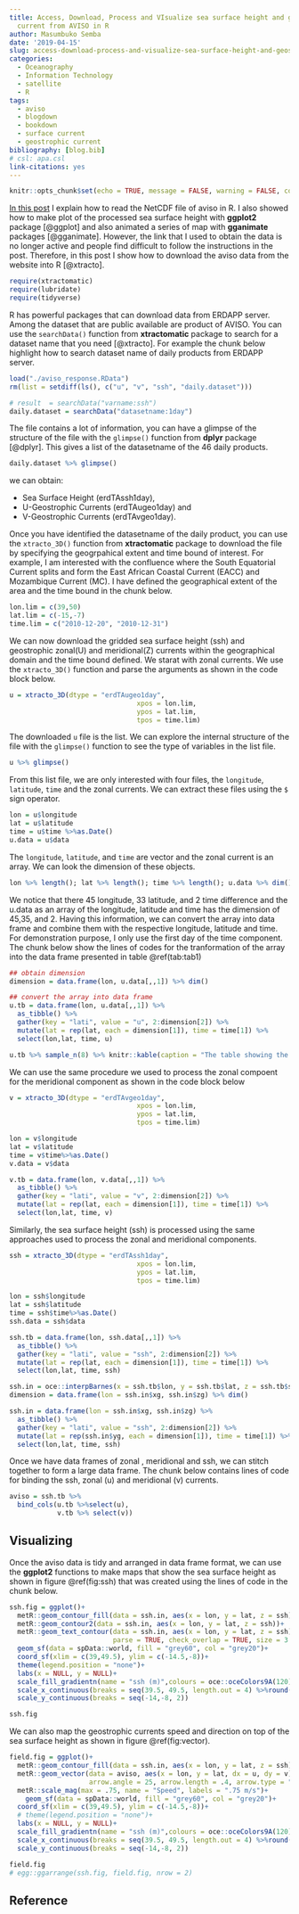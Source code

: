 ```yaml
---
title: Access, Download, Process and VIsualize sea surface height and geostrophic
  current from AVISO in R
author: Masumbuko Semba
date: '2019-04-15'
slug: access-download-process-and-visualize-sea-surface-height-and-geostrophic-current-from-aviso-in-r
categories:
  - Oceanography
  - Information Technology
  - satellite
  - R
tags:
  - aviso
  - blogdown
  - bookdown
  - surface current
  - geostrophic current
bibliography: [blog.bib]
# csl: apa.csl
link-citations: yes
---
```



```r
knitr::opts_chunk$set(echo = TRUE, message = FALSE, warning = FALSE, comment = "")
```

[In this post](https://semba-blog.netlify.com/11/07/2018/read-netcdf-file-with-in-r/) I explain how to read the NetCDF file of aviso in R. I also showed how to make plot of the processed sea surface height with **ggplot2** package [@ggplot] and also animated a series of map with **gganimate** packages [@gganimate]. However, the link that I used to obtain the data is no longer active and people find difficult to follow the instructions in the post. Therefore, in this post I show how to download the aviso data from the website into R [@xtracto]. 

```r
require(xtractomatic)
require(lubridate)
require(tidyverse)
```

R has powerful packages that can download data from ERDAPP server. Among the dataset that are public available are product of AVISO. You can use the `searchData()` function from **xtractomatic** package to search for a dataset name that you need [@xtracto]. For example the chunk below highlight how to search dataset name of daily products from ERDAPP server.

```r
load("./aviso_response.RData")
rm(list = setdiff(ls(), c("u", "v", "ssh", "daily.dataset")))
```


```r
# result  = searchData("varname:ssh")
daily.dataset = searchData("datasetname:1day")
```

The file contains a lot of information, you can have a glimpse of the structure of the file with the `glimpse()` function from **dplyr** package [@dplyr]. This gives a list of the  datasetname of the 46 daily products. 
```r
daily.dataset %>% glimpse() 
```

we can obtain: 

+ Sea Surface Height (erdTAssh1day), 
+ U-Geostrophic Currents (erdTAugeo1day) and 
+ V-Geostrophic Currents (erdTAvgeo1day).

Once you have identified the datasetname of the daily product, you can use the `xtracto_3D()` function from **xtractomatic** package to download the file by specifying the geogrpahical extent and time bound of interest. For example, I am interested with the confluence where the South Equatorial Current splits and form the East African Coastal Current (EACC) and Mozambique Current (MC). I have defined the geographical extent of the area and the time bound in the chunk below.

```r
lon.lim = c(39,50)
lat.lim = c(-15,-7)
time.lim = c("2010-12-20", "2010-12-31")


```

We can now download the gridded sea surface height (ssh) and geostrophic zonal(U) and meridional(Z) currents within the geographical domain and the time bound defined. We starat with zonal currents. We use the `xtracto_3D()` function and parse the arguments as shown in the code block below.

```r

u = xtracto_3D(dtype = "erdTAugeo1day",
                                xpos = lon.lim, 
                                ypos = lat.lim, 
                                tpos = time.lim)

```

The downloaded  `u` file is the list. We can explore the internal structure of the file with the `glimpse()` function to see the type of variables in the list file. 

```r
u %>% glimpse()
```

From this list file, we are only interested with four files, the `longitude`, `latitude`, `time` and the zonal currents. We can extract these files using the `$` sign operator.

```r
lon = u$longitude
lat = u$latitude
time = u$time %>%as.Date()
u.data = u$data 
```

The `longitude`, `latitude`, and `time` are vector and the zonal current is an array. We can look the dimension of these objects.

```r
lon %>% length(); lat %>% length(); time %>% length(); u.data %>% dim()
```
We notice that there 45 longitude, 33 latitude, and 2 time difference and the u.data as an array of the longitude, latitude and time has the dimension of 45,35, and 2. Having this information, we can convert the array into data frame and combine them with the respective longitude, latitude and time. For demonstration purpose, I only use the first day of the time component. The chunk below show the lines of codes for the tranformation of the array into the data frame presented in table \@ref(tab:tab1)

```r

## obtain dimension
dimension = data.frame(lon, u.data[,,1]) %>% dim()

## convert the array into data frame
u.tb = data.frame(lon, u.data[,,1]) %>% 
  as_tibble() %>% 
  gather(key = "lati", value = "u", 2:dimension[2]) %>% 
  mutate(lat = rep(lat, each = dimension[1]), time = time[1]) %>% 
  select(lon,lat, time, u)
```

```r
u.tb %>% sample_n(8) %>% knitr::kable(caption = "The table showing the randomly selected eight zonal geostrophic current")
```

We can use the same procedure we used to process the zonal compoent for the meridional component as  shown in the code block below
```r
v = xtracto_3D(dtype = "erdTAvgeo1day",
                                xpos = lon.lim, 
                                ypos = lat.lim, 
                                tpos = time.lim)

```


```r
lon = v$longitude
lat = v$latitude
time = v$time%>%as.Date()
v.data = v$data 

v.tb = data.frame(lon, v.data[,,1]) %>% 
  as_tibble() %>% 
  gather(key = "lati", value = "v", 2:dimension[2]) %>% 
  mutate(lat = rep(lat, each = dimension[1]), time = time[1]) %>% 
  select(lon,lat, time, v)
```


Similarly, the sea surface height (ssh) is processed using the same approaches used to process the zonal and meridional components.


```r
ssh = xtracto_3D(dtype = "erdTAssh1day",
                                xpos = lon.lim, 
                                ypos = lat.lim, 
                                tpos = time.lim)

```


```r
lon = ssh$longitude
lat = ssh$latitude
time = ssh$time%>%as.Date()
ssh.data = ssh$data 

ssh.tb = data.frame(lon, ssh.data[,,1]) %>% 
  as_tibble() %>% 
  gather(key = "lati", value = "ssh", 2:dimension[2]) %>% 
  mutate(lat = rep(lat, each = dimension[1]), time = time[1]) %>% 
  select(lon,lat, time, ssh)

ssh.in = oce::interpBarnes(x = ssh.tb$lon, y = ssh.tb$lat, z = ssh.tb$ssh)
dimension = data.frame(lon = ssh.in$xg, ssh.in$zg) %>% dim()

ssh.in = data.frame(lon = ssh.in$xg, ssh.in$zg) %>% 
  as_tibble() %>% 
  gather(key = "lati", value = "ssh", 2:dimension[2]) %>% 
  mutate(lat = rep(ssh.in$yg, each = dimension[1]), time = time[1]) %>% 
  select(lon,lat, time, ssh)
```

Once we have data frames of zonal , meridional and ssh, we can stitch together to form a large data frame. The chunk below contains lines of code for binding the ssh, zonal (u) and meridional (v) currents.

```r
aviso = ssh.tb %>% 
  bind_cols(u.tb %>%select(u),
            v.tb %>% select(v))
```

## Visualizing

Once the aviso data is tidy and arranged in data frame format, we can use the **ggplot2** functions to make maps that show the sea surface height as shown in figure \@ref(fig:ssh) that was created using the lines of code in the chunk below.

```r
ssh.fig = ggplot()+
  metR::geom_contour_fill(data = ssh.in, aes(x = lon, y = lat, z = ssh))+
  metR::geom_contour2(data = ssh.in, aes(x = lon, y = lat, z = ssh))+
  metR::geom_text_contour(data = ssh.in, aes(x = lon, y = lat, z = ssh), 
                          parse = TRUE, check_overlap = TRUE, size = 3.2)+
  geom_sf(data = spData::world, fill = "grey60", col = "grey20")+
  coord_sf(xlim = c(39,49.5), ylim = c(-14.5,-8))+
  theme(legend.position = "none")+
  labs(x = NULL, y = NULL)+
  scale_fill_gradientn(name = "ssh (m)",colours = oce::oceColors9A(120), na.value = "white")+
  scale_x_continuous(breaks = seq(39.5, 49.5, length.out = 4) %>%round(1))+
  scale_y_continuous(breaks = seq(-14,-8, 2))

ssh.fig

```


We can also map the geostrophic currents speed and direction on top of the sea surface height as shown in figure \@ref(fig:vector).

```r
field.fig = ggplot()+
  metR::geom_contour_fill(data = ssh.in, aes(x = lon, y = lat, z = ssh), bins = 120)+
  metR::geom_vector(data = aviso, aes(x = lon, y = lat, dx = u, dy = v),
                    arrow.angle = 25, arrow.length = .4, arrow.type = "open")+
  metR::scale_mag(max = .75, name = "Speed", labels = ".75 m/s")+
    geom_sf(data = spData::world, fill = "grey60", col = "grey20")+
  coord_sf(xlim = c(39,49.5), ylim = c(-14.5,-8))+
  # theme(legend.position = "none")+
  labs(x = NULL, y = NULL)+
  scale_fill_gradientn(name = "ssh (m)",colours = oce::oceColors9A(120), na.value = "white")+
  scale_x_continuous(breaks = seq(39.5, 49.5, length.out = 4) %>%round(1))+
  scale_y_continuous(breaks = seq(-14,-8, 2))

field.fig
# egg::ggarrange(ssh.fig, field.fig, nrow = 2)
```


## Reference
